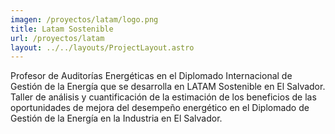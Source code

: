 ```yaml
---
imagen: /proyectos/latam/logo.png
title: Latam Sostenible
url: /proyectos/latam
layout: ../../layouts/ProjectLayout.astro
---
```


<Cover img={cover} title="Latam Sostenible"/>

<BasicSection img={p0} 
img_description='Taller de análisis y cuantificación de la estimación de los beneficios de las oportunidades de mejora del desempeño energético en el Diplomado de Gestión de la Energía en la Industria en El Salvador.'>
Profesor de Auditorías Energéticas en el Diplomado Internacional de Gestión de la Energía que se desarrolla en LATAM Sostenible en El Salvador.
</BasicSection>
<MirrorSection img={p1} 
img_description='Taller práctico de identificación de oportunidades de mejora del desempeño energético de gestión de la energía en edificios.'>
Taller de análisis y cuantificación de la estimación de los beneficios de las oportunidades de mejora del desempeño energético en el Diplomado de Gestión de la Energía en la Industria en El Salvador.
</MirrorSection>




